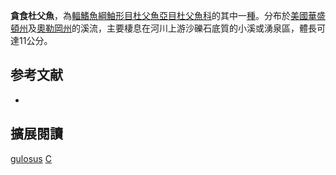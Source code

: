 {{Speciesbox
| name = 貪食杜父魚
| image = 
| image_width = 250px
| status = NE
| status_system = IUCN3.1
| genus = Cottus
| species = gulosus
| authority = [[Girard|Girard]], 1854
| synonyms = *''Centridermichthys gulosus''<br /><small>Girard, 1854</small> ''
*''Cottopsis gulosus''<br /><small>Girard, 1854</small> ''
}}
'''貪食杜父魚'''，為[[輻鰭魚綱|輻鰭魚綱]][[鮋形目|鮋形目]][[杜父魚亞目|杜父魚亞目]][[杜父魚科|杜父魚科]]的其中一[[種|種]]。分布於[[美國|美國]][[華盛頓州|華盛頓州]]及[[奧勒岡州|奧勒岡州]]的溪流，主要棲息在河川上游沙礫石底質的小溪或湧泉區，體長可達11公分。

== 参考文献 ==
*{{FishBase_species|genus=Cottus|species=gulosus|year=2011|month=12}}

== 擴展閱讀 ==
{{refbegin}}
{{wikispecies-inline|Cottus gulosus|貪食杜父魚}}
{{Taxonbar|from=Q5630226}}

[[Category:杜父魚屬|gulosus]]
[[Category:1854年描述的魚類|C]]

{{鮋形目小作品}}